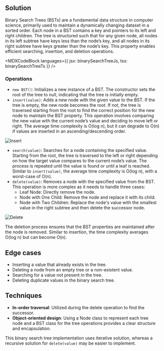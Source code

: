 

## Solution

Binary Search Trees (BSTs) are a fundamental data structure in computer science, primarily used to maintain a dynamically changing dataset in a sorted order. Each node in a BST contains a key and pointers to its left and right children. The tree is structured such that for any given node, all nodes in its left subtree have keys less than the node’s key, and all nodes in its right subtree have keys greater than the node’s key. This property enables efficient searching, insertion, and deletion operations.

<MDXCodeBlock
  languages={{ jsx: binarySearchTreeJs, tsx: binarySearchTreeTs }}
/>

### Operations

- `new BST()`: Initializes a new instance of a BST. The constructor sets the root of the tree to null, indicating that the tree is initially empty.
- `insert(value)`: Adds a new node with the given value to the BST. If the tree is empty, the new node becomes the root. If not, the tree is traversed starting from the root to find the correct position for the new node to maintain the BST property. This operation involves comparing the new value with the current node’s value and deciding to move left or right. The average time complexity is O(log n), but it can degrade to O(n) if values are inserted in an ascending/descending order.

![Insert](/img/questions/binary-search-tree/insert.png)

- `search(value)`: Searches for a node containing the specified value. Starting from the root, the tree is traversed to the left or right depending on how the target value compares to the current node’s value. The process is repeated until the value is found or until a leaf is reached. Similar to `insert(value)`, the average time complexity is O(log n), with a worst-case of O(n).
- `delete(value)`: Removes a node with the specified value from the BST. This operation is more complex as it needs to handle three cases:
  - Leaf Node: Directly remove the node.
  - Node with One Child: Remove the node and replace it with its child.
  - Node with Two Children: Replace the node's value with the smallest value in the right subtree and then delete the successor node.

![Delete](/img/questions/binary-search-tree/delete.png)

The deletion process ensures that the BST properties are maintained after the node is removed. Similar to insertion, the time complexity averages O(log n) but can become O(n).

## Edge cases

- Inserting a value that already exists in the tree.
- Deleting a node from an empty tree or a non-existent value.
- Searching for a value not present in the tree.
- Deleting duplicate values in the binary search tree.

## Techniques

- **In-order traversal**: Utilized during the delete operation to find the successor.
- **Object-oriented design**: Using a Node class to represent each tree node and a BST class for the tree operations provides a clear structure and encapsulation.

This binary search tree implementation uses iterative solution, whereas a recursive solution for `delete(value)` may be easier to implement.
